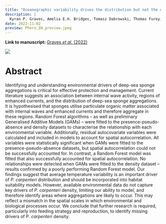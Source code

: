 ```yaml
---
title: "Oceanographic variability drives the distribution but not the density of the aggregation forming deep-sea sponge Pheronema carpenteri"
description: |
  Kyran P. Graves, Amelia E.H. Bridges, Tomasz Dabrowski, Thomas Furey, Kieran Lyons, Kerry L. Howell
date: 2022-11-02
preview: Phero_IW_preview.jpeg
---
```


**Link to manuscript: **[Graves *et al.* (2022)](https://www.sciencedirect.com/science/article/pii/S0967063722002291?via%3Dihub#fig1)

![](Phero_IW_preview.jpeg)

# Abstract 

Identifying and understanding environmental drivers of deep-sea sponge aggregations is critical for effective protection and management. Current literature suggests an association between internal wave activity, regions of enhanced currents, and the distribution of deep-sea sponge aggregations. It is hypothesised that sponges utilise particulate organic matter associated with internal waves and enhanced currents and therefore aggregate in these regions. Random Forest algorithms – as well as preliminary Generalised Additive Models (GAMs) – were fitted to the presence-pseudo-absence and density datasets to characterise the relationship with each environmental variable. Additionally, residual autocovariate variables were calculated and included in models to account for spatial autocorrelation. All variables were statistically significant when GAMs were fitted to the presence-pseudo-absence datasets, but spatial autocorrelation could not be successfully accounted for. In contrast, a Random Forest model was fitted that also successfully accounted for spatial autocorrelation. No relationships were detected when GAMs were fitted to the density dataset – results confirmed by a poorly performing Random Forest model. Our findings suggest that average temperature variability is an important driver of *P. carpenteri* distribution and should be incorporated into habitat suitability models. However, available environmental data do not capture key drivers of *P. carpenteri* density, limiting our ability to model, and therefore identify areas where aggregations are likely to occur. This may reflect a mismatch in the spatial scales in which environmental and biological processes occur. We conclude that further research is required, particularly into feeding strategy and reproduction, to identify missing drivers of P*. carpenteri* density.